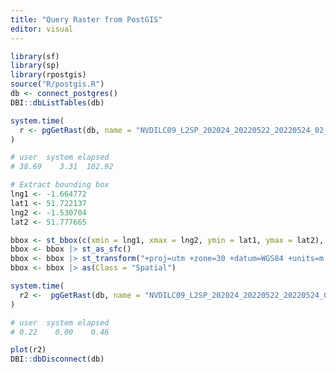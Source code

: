 ```yaml
---
title: "Query Raster from PostGIS"
editor: visual
---
```


```r
library(sf)
library(sp)
library(rpostgis)
source("R/postgis.R")
db <- connect_postgres()
DBI::dbListTables(db)

system.time(
  r <- pgGetRast(db, name = "NVDILC09_L2SP_202024_20220522_20220524_02_T1")
)

# user  system elapsed 
# 38.69    3.31  102.92 

# Extract bounding box
lng1 <- -1.664772
lat1 <- 51.722137
lng2 <- -1.530704
lat2 <- 51.777665

bbox <- st_bbox(c(xmin = lng1, xmax = lng2, ymin = lat1, ymax = lat2), crs = 4326)
bbox <- bbox |> st_as_sfc()
bbox <- bbox |> st_transform("+proj=utm +zone=30 +datum=WGS84 +units=m +no_defs")
bbox <- bbox |> as(Class = "Spatial")

system.time(
  r2 <-  pgGetRast(db, name = "NVDILC09_L2SP_202024_20220522_20220524_02_T1", boundary = bbox)
)

# user  system elapsed 
# 0.22    0.00    0.46 

plot(r2)
DBI::dbDisconnect(db)
```

